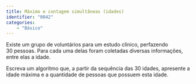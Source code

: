 ```yaml
---
title: Máximo e contagem simultâneas (idades)
identifier: "0042"
categories:
    - "Básico"
---
```

::: {#exr-0042}
Existe um grupo de voluntários para um estudo clínico, perfazendo 30\ pessoas. Para cada uma delas foram coletadas diversas informações, entre elas a idade.

Escreva um algoritmo que, a partir da sequência das 30\ idades, apresente a idade máxima e a quantidade de pessoas que possuem esta idade.

<!-- @sol-0042 -->
:::